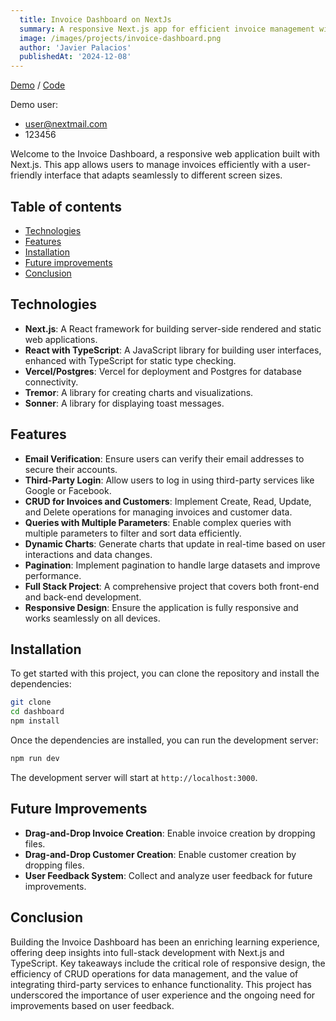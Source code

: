 ```yaml
---
  title: Invoice Dashboard on NextJs
  summary: A responsive Next.js app for efficient invoice management with email verification, third-party login, CRUD operations, and dynamic charts.
  image: /images/projects/invoice-dashboard.png
  author: 'Javier Palacios'
  publishedAt: '2024-12-08'
---
```


[Demo](https://nextjs-dashboard-ftlutizro-helkyars-projects.vercel.app/) /
[Code](https://github.com/helkyar/nextjs-dashboard)

Demo user:

- user@nextmail.com
- 123456

Welcome to the Invoice Dashboard, a responsive web application built with
Next.js. This app allows users to manage invoices efficiently with a
user-friendly interface that adapts seamlessly to different screen sizes.

## Table of contents

- [Technologies](#technologies)
- [Features](#features)
- [Installation](#installation)
- [Future improvements](#future-improvements)
- [Conclusion](#conclusion)

## Technologies

- **Next.js**: A React framework for building server-side rendered and static
  web applications.
- **React with TypeScript**: A JavaScript library for building user interfaces,
  enhanced with TypeScript for static type checking.
- **Vercel/Postgres**: Vercel for deployment and Postgres for database
  connectivity.
- **Tremor**: A library for creating charts and visualizations.
- **Sonner**: A library for displaying toast messages.

## Features

- **Email Verification**: Ensure users can verify their email addresses to
  secure their accounts.
- **Third-Party Login**: Allow users to log in using third-party services like
  Google or Facebook.
- **CRUD for Invoices and Customers**: Implement Create, Read, Update, and
  Delete operations for managing invoices and customer data.
- **Queries with Multiple Parameters**: Enable complex queries with multiple
  parameters to filter and sort data efficiently.
- **Dynamic Charts**: Generate charts that update in real-time based on user
  interactions and data changes.
- **Pagination**: Implement pagination to handle large datasets and improve
  performance.
- **Full Stack Project**: A comprehensive project that covers both front-end and
  back-end development.
- **Responsive Design**: Ensure the application is fully responsive and works
  seamlessly on all devices.

## Installation

To get started with this project, you can clone the repository and install the
dependencies:

```bash
git clone
cd dashboard
npm install
```

Once the dependencies are installed, you can run the development server:

```bash
npm run dev
```

The development server will start at `http://localhost:3000`.

## Future Improvements

- **Drag-and-Drop Invoice Creation**: Enable invoice creation by dropping files.
- **Drag-and-Drop Customer Creation**: Enable customer creation by dropping
  files.
- **User Feedback System**: Collect and analyze user feedback for future
  improvements.

## Conclusion

Building the Invoice Dashboard has been an enriching learning experience,
offering deep insights into full-stack development with Next.js and TypeScript.
Key takeaways include the critical role of responsive design, the efficiency of
CRUD operations for data management, and the value of integrating third-party
services to enhance functionality. This project has underscored the importance
of user experience and the ongoing need for improvements based on user feedback.
